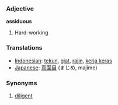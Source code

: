 === Adjective ===

'''assiduous'''

# Hard-working

=== Translations ===
*[[Indonesian]]: [[tekun]], [[giat]], [[rajin]], [[kerja keras]]
*[[Japanese]]: [[真面目]] (まじめ, majime)

=== Synonyms ===
#[[diligent]]